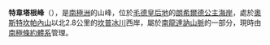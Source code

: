 {{coord|71|45|S|25|17|E|display=title}}

'''特韋塔根峰'''（{{lang-en|Tvetaggen Peaks}}），是[[南極洲|南極洲]]的山峰，位於[[毛德皇后地|毛德皇后地]]的[[朗希爾德公主海岸|朗希爾德公主海岸]]，處於[[奧斯特坎帕內山|奧斯特坎帕內山]]以北2.8公里的[[坎普冰川|坎普冰川]]西岸，屬於[[南龍達訥山脈|南龍達訥山脈]]的一部分，現時由[[南極條約體系|南極條約體系]]管理。

{{Antarctica-geo-stub}}